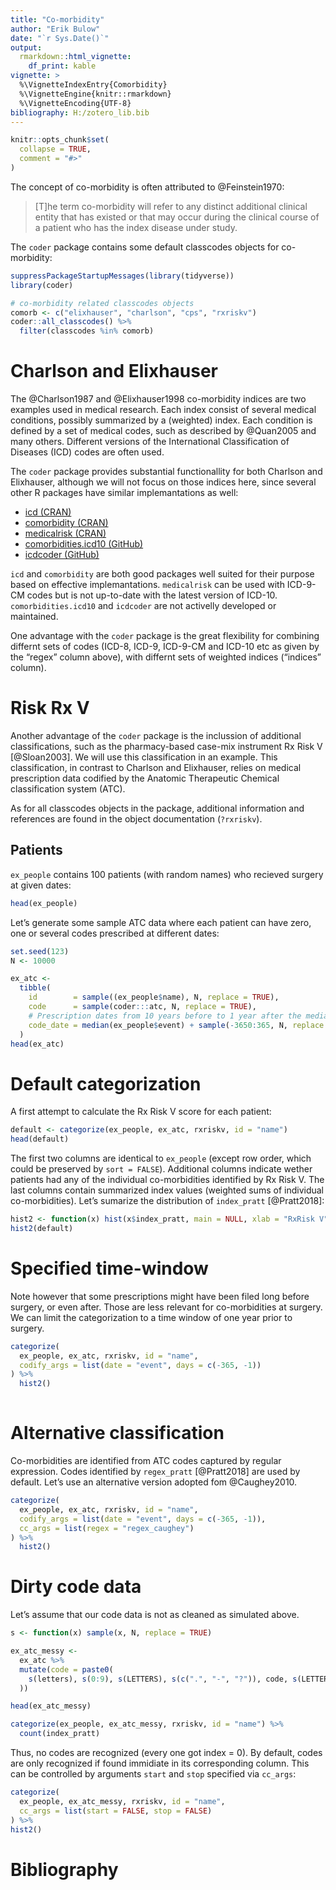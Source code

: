 ---
title: "Co-morbidity"
author: "Erik Bulow"
date: "`r Sys.Date()`"
output: 
  rmarkdown::html_vignette:
    df_print: kable
vignette: >
  %\VignetteIndexEntry{Comorbidity}
  %\VignetteEngine{knitr::rmarkdown}
  %\VignetteEncoding{UTF-8}
bibliography: H:/zotero_lib.bib
---

```{r setup, include = FALSE}
knitr::opts_chunk$set(
  collapse = TRUE,
  comment = "#>"
)
```


The concept of co-morbidity is often attributed to @Feinstein1970:

> [T]he term co-morbidity will refer to any distinct additional clinical entity that has existed or that may occur during the clinical course of a patient who has the index disease under study. 

The `coder` package contains some default classcodes objects for co-morbidity:

```{r, warning=FALSE}

suppressPackageStartupMessages(library(tidyverse))
library(coder)

# co-morbidity related classcodes objects
comorb <- c("elixhauser", "charlson", "cps", "rxriskv")
coder::all_classcodes() %>% 
  filter(classcodes %in% comorb)
```

# Charlson and Elixhauser

The @Charlson1987 and @Elixhauser1998 co-morbidity indices are two  examples used in medical research. Each index consist of several medical conditions, possibly summarized by a (weighted) index. Each condition is defined by a set of medical codes, such as described by @Quan2005 and many others. Different versions of the International Classification of Diseases (ICD) codes are often used.

The `coder` package provides substantial functionallity for both Charlson and Elixhauser, although we will not focus on those indices here, since several other R packages have similar implemantations as well:

- [icd (CRAN)](https://CRAN.R-project.org/package=icd)
- [comorbidity (CRAN)](https://CRAN.R-project.org/package=comorbidity)
- [medicalrisk (CRAN)](https://CRAN.R-project.org/package=medicalrisk)
- [comorbidities.icd10 (GitHub)](https://github.com/gforge/comorbidities.icd10)
- [icdcoder (GitHub)](https://github.com/wtcooper/icdcoder)

`icd` and `comorbidity` are both good packages well suited for their purpose based on effective implemantations. 
`medicalrisk` can be used with ICD-9-CM codes but is not up-to-date with the latest version of ICD-10. `comorbidities.icd10` and `icdcoder` are not activelly developed or maintained. 

One advantage with the `coder` package is the great flexibility for combining differnt sets of codes (ICD-8, ICD-9, ICD-9-CM and ICD-10 etc as given by the "regex" column above), with differnt sets of weighted indices ("indices" column). 


# Risk Rx V

Another advantage of the `coder` package is the inclussion of additional classifications, such as the pharmacy-based case-mix instrument Rx Risk V [@Sloan2003]. We will use this classification in an example. This classification, in contrast to Charlson and Elixhauser, relies on medical prescription data codified by the Anatomic Therapeutic Chemical classification system (ATC).

As for all classcodes objects in the package, additional information and references are found in the object documentation (`?rxriskv`).



## Patients

`ex_people` contains 100 patients (with random names) who recieved surgery at given dates:

```{r}
head(ex_people)
```

Let's generate some sample ATC data where each patient can have zero, one or several codes prescribed at different dates:

```{r}
set.seed(123)
N <- 10000

ex_atc <- 
  tibble(
    id        = sample((ex_people$name), N, replace = TRUE),
    code      = sample(coder:::atc, N, replace = TRUE),
    # Prescription dates from 10 years before to 1 year after the median date of surgery
    code_date = median(ex_people$event) + sample(-3650:365, N, replace = TRUE)
  )
head(ex_atc)
```


# Default categorization

A first attempt to calculate the Rx Risk V score for each patient: 

```{r}
default <- categorize(ex_people, ex_atc, rxriskv, id = "name")
head(default)
```

The first two columns are identical to `ex_people` (except row order, which could be preserved by `sort = FALSE`). Additional columns indicate wether patients had any of the individual co-morbidities identified by Rx Risk V. The last columns contain summarized index values (weighted sums of individual co-morbidities). Let's sumarize the distribution of `index_pratt` [@Pratt2018]:

```{r}
hist2 <- function(x) hist(x$index_pratt, main = NULL, xlab = "RxRisk V", col = "lightblue")
hist2(default)
```


# Specified time-window

Note however that some prescriptions might have been filed long before surgery, or even after. 
Those are less relevant for co-morbidities at surgery. We can limit the categorization to a time window of one year prior to surgery.

```{r}
categorize(
  ex_people, ex_atc, rxriskv, id = "name", 
  codify_args = list(date = "event", days = c(-365, -1))
) %>% 
  hist2()
  
```

# Alternative classification

Co-morbidities are identified from ATC codes captured by regular expression. 
Codes identified by `regex_pratt` [@Pratt2018] are used by default.
Let's use an alternative version adopted fom @Caughey2010. 

```{r}
categorize(
  ex_people, ex_atc, rxriskv, id = "name", 
  codify_args = list(date = "event", days = c(-365, -1)),
  cc_args = list(regex = "regex_caughey")
) %>% 
  hist2()
```

# Dirty code data

Let's assume that our code data is not as cleaned as simulated above. 

```{r}
s <- function(x) sample(x, N, replace = TRUE)

ex_atc_messy <- 
  ex_atc %>% 
  mutate(code = paste0(
    s(letters), s(0:9), s(LETTERS), s(c(".", "-", "?")), code, s(LETTERS), s(0:9)
  ))

head(ex_atc_messy)

categorize(ex_people, ex_atc_messy, rxriskv, id = "name") %>% 
  count(index_pratt)
```

Thus, no codes are recognized (every one got index = 0). By default, codes are only recognized if found immidiate in its corresponding column. This can be controlled by arguments `start` and `stop` specified via `cc_args`:

```{r}
categorize(
  ex_people, ex_atc_messy, rxriskv, id = "name",
  cc_args = list(start = FALSE, stop = FALSE)
) %>% 
hist2()
```



# Bibliography
